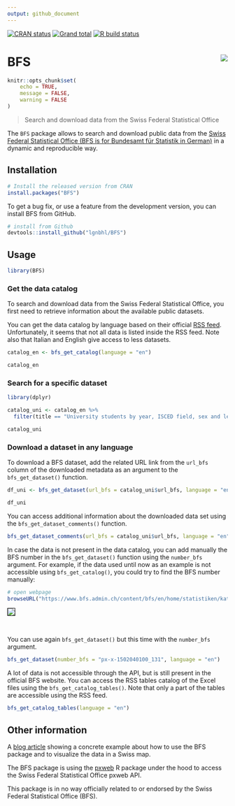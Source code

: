 ```yaml
---
output: github_document
---
```


<!-- README.md is generated from README.Rmd. Please edit that file -->

<!-- badges: start -->
[![CRAN status](https://www.r-pkg.org/badges/version/BFS)](https://CRAN.R-project.org/package=BFS)
[![Grand total](https://cranlogs.r-pkg.org/badges/grand-total/BFS)](https://cran.r-project.org/package=BFS)
[![R build status](https://github.com/lgnbhl/BFS/workflows/R-CMD-check/badge.svg)](https://github.com/lgnbhl/BFS/actions)
<!-- badges: end -->

# BFS <img src="man/figures/logo.png" align="right" />

```r
knitr::opts_chunk$set(
	echo = TRUE,
	message = FALSE,
	warning = FALSE
)
```

> Search and download data from the Swiss Federal Statistical Office

The `BFS` package allows to search and download public data from the 
[Swiss Federal Statistical Office (BFS is for Bundesamt für Statistik in German)](https://www.bfs.admin.ch/bfs/en/home/statistics/catalogues-databases/data.html){target="_blank"}
in a dynamic and reproducible way.

## Installation

```r
# Install the released version from CRAN
install.packages("BFS")
```

To get a bug fix, or use a feature from the development version, you can install BFS from GitHub.

```r
# install from Github
devtools::install_github("lgnbhl/BFS")
```

## Usage

```r
library(BFS)
```

### Get the data catalog

To search and download data from the Swiss Federal Statistical Office, you first need to retrieve information about the available public datasets.

You can get the data catalog by language based on their official [RSS feed](https://www.bfs.admin.ch/bfs/en/home/statistiken/kataloge-datenbanken/daten/_jcr_content/par/ws_catalog.rss.xml). Unfortunately, it seems that not all data is listed inside the RSS feed. Note also that Italian and English give access to less datasets.

```r
catalog_en <- bfs_get_catalog(language = "en")

catalog_en
```

### Search for a specific dataset

```r
library(dplyr)

catalog_uni <- catalog_en %>%
  filter(title == "University students by year, ISCED field, sex and level of study")

catalog_uni
```

### Download a dataset in any language

To download a BFS dataset, add the related URL link from the `url_bfs` column of the downloaded metadata as an argument to the `bfs_get_dataset()` function.

```r
df_uni <- bfs_get_dataset(url_bfs = catalog_uni$url_bfs, language = "en")

df_uni
```

You can access additional information about the downloaded data set using the `bfs_get_dataset_comments()` function.

```r
bfs_get_dataset_comments(url_bfs = catalog_uni$url_bfs, language = "en")
```

In case the data is not present in the data catalog, you can add manually the BFS number in the `bfs_get_dataset()` function using the `number_bfs` argument. For example, if the data used until now as an example is not accessible using `bfs_get_catalog()`, you could try to find the BFS number manually:

```r
# open webpage
browseURL("https://www.bfs.admin.ch/content/bfs/en/home/statistiken/kataloge-datenbanken/daten.assetdetail.16324907.html")
```

<img style="border:1px solid black;" src="https://raw.githubusercontent.com/lgnbhl/BFS/master/man/figures/screenshot.png" align="center" />

<br/>

You can use again `bfs_get_dataset()` but this time with the `number_bfs` argument.

```r
bfs_get_dataset(number_bfs = "px-x-1502040100_131", language = "en")
```

A lot of data is not accessible through the API, but is still present in the official BFS website. You can access the RSS tables catalog of the Excel files using the `bfs_get_catalog_tables()`. Note that only a part of the tables are accessible using the RSS feed.

```r
bfs_get_catalog_tables(language = "en")
```

## Other information

A [blog article](https://felixluginbuhl.com/blog/posts/2019-11-07-swiss-data/) showing a concrete example about how to use the BFS package and to visualize the data in a Swiss map.

The BFS package is using the [pxweb](https://github.com/rOpenGov/pxweb){target="_blank"} R package under the hood to access the Swiss Federal Statistical Office pxweb API.

This package is in no way officially related to or endorsed by the Swiss Federal Statistical Office (BFS).
